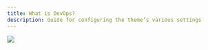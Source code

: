 ```yaml
---
title: What is DevOps?
description: Guide for configuring the theme’s various settings
---
```


[![](http://img.youtube.com/vi/UbtB4sMaaNM/0.jpg)](http://www.youtube.com/watch?v=UbtB4sMaaNM "What is DevOps?")
